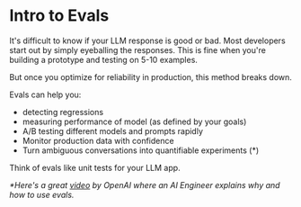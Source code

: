 # Intro to Evals

It's difficult to know if your LLM response is good or bad. Most developers start out by simply eyeballing the responses.
This is fine when you're building a prototype and testing on 5-10 examples.

But once you optimize for reliability in production, this method breaks down.

Evals can help you:

- detecting regressions
- measuring performance of model (as defined by your goals)
- A/B testing different models and prompts rapidly
- Monitor production data with confidence
- Turn ambiguous conversations into quantifiable experiments (\*)

Think of evals like unit tests for your LLM app.

_\*Here's a great [video](https://youtu.be/XGJNo8TpuVA?feature=shared&t=1140) by OpenAI where an AI Engineer explains why and how to use evals._
